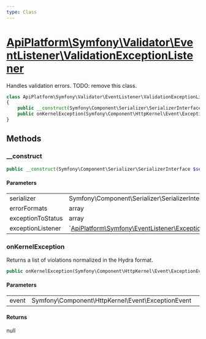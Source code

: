 ```yaml
---
type: Class
---
```


# [ApiPlatform\Symfony\Validator\EventListener\ValidationExceptionListener](/docs/vmain/reference/Symfony/Validator/EventListener/ValidationExceptionListener)

Handles validation errors.
TODO: remove this class.



```php
class ApiPlatform\Symfony\Validator\EventListener\ValidationExceptionListener
{
    public __construct(Symfony\Component\Serializer\SerializerInterface $serializer, array $errorFormats, array $exceptionToStatus, null|`<a href="/docs/vmain/reference/Symfony/EventListener/ExceptionListener">ApiPlatform\Symfony\EventListener\ExceptionListener</a>` $exceptionListener)
    public onKernelException(Symfony\Component\HttpKernel\Event\ExceptionEvent $event): null
}
```
## Methods

### __construct



```php
public __construct(Symfony\Component\Serializer\SerializerInterface $serializer, array $errorFormats, array $exceptionToStatus, null|`<a href="/docs/vmain/reference/Symfony/EventListener/ExceptionListener">ApiPlatform\Symfony\EventListener\ExceptionListener</a>` $exceptionListener)
```

#### Parameters

<table><tbody>
<tr><td>serializer</td><td>Symfony\Component\Serializer\SerializerInterface</td><td></td></tr><tr><td>errorFormats</td><td>array</td><td></td></tr><tr><td>exceptionToStatus</td><td>array</td><td></td></tr><tr><td>exceptionListener</td><td>`<a href="/docs/vmain/reference/Symfony/EventListener/ExceptionListener">ApiPlatform\Symfony\EventListener\ExceptionListener</a>`</td><td></td></tr>
</tbody>
</table>

### onKernelException

Returns a list of violations normalized in the Hydra format.

```php
public onKernelException(Symfony\Component\HttpKernel\Event\ExceptionEvent $event): null
```

#### Parameters

<table><tbody>
<tr><td>event</td><td>Symfony\Component\HttpKernel\Event\ExceptionEvent</td><td></td></tr>
</tbody>
</table>

#### Returns

null
